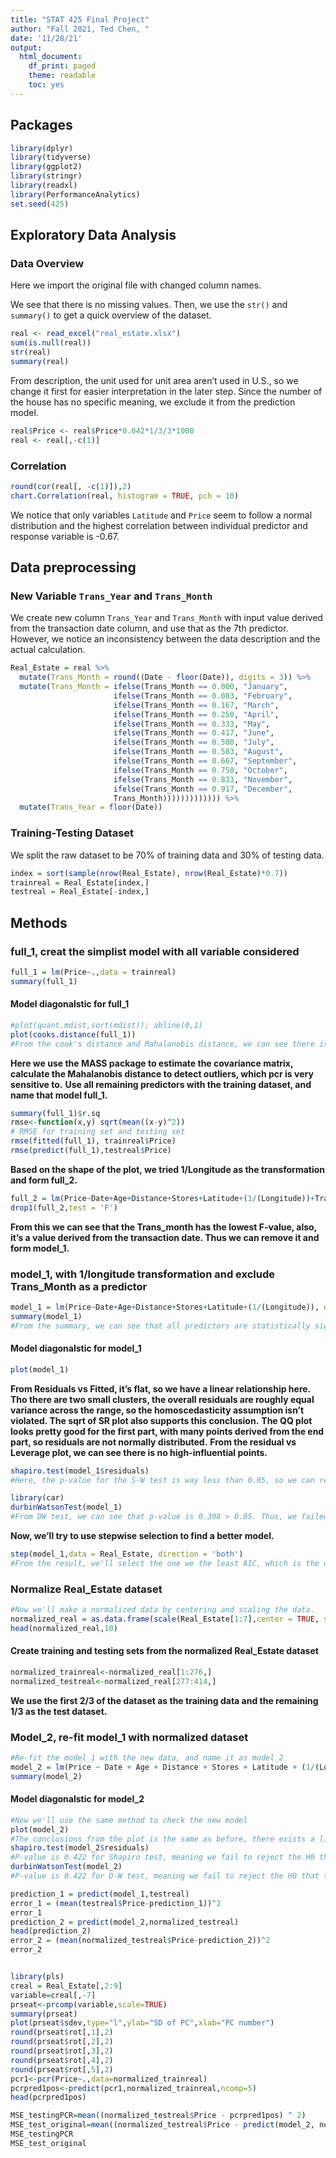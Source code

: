 ```yaml
---
title: "STAT 425 Final Project"
author: "Fall 2021, Ted Chen, "
date: '11/28/21'
output:
  html_document:
    df_print: paged
    theme: readable
    toc: yes
---
```


## Packages

```r
library(dplyr)
library(tidyverse)
library(ggplot2)
library(stringr)
library(readxl)
library(PerformanceAnalytics)
set.seed(425)
```

## Exploratory Data Analysis

### Data Overview
Here we import the original file with changed column names. 

We see that there is no missing values. Then, we use the `str()` and `summary()` to get a quick overview of the dataset.
```r
real <- read_excel("real_estate.xlsx")
sum(is.null(real))
str(real)
summary(real)
```

From description, the unit used for unit area aren't used in U.S., so we change it first for easier interpretation in the later step. Since the number of the house has no specific meaning, we exclude it from the prediction model.
```r
real$Price <- real$Price*0.042*1/3/3*1000
real <- real[,-c(1)]
```

### Correlation

```r
round(cor(real[, -c(1)]),2)
chart.Correlation(real, histogram = TRUE, pch = 10)
```

We notice that only variables `Latitude` and `Price` seem to follow a normal distribution and the highest correlation between individual predictor and response variable is -0.67.

## Data preprocessing

### New Variable `Trans_Year` and `Trans_Month`
We create new column `Trans_Year` and `Trans_Month` with input value derived from the transaction date column, and use that as the 7th predictor. However, we notice an inconsistency between the data description and the actual calculation.
```r
Real_Estate = real %>%
  mutate(Trans_Month = round((Date - floor(Date)), digits = 3)) %>%
  mutate(Trans_Month = ifelse(Trans_Month == 0.000, "January",
                       ifelse(Trans_Month == 0.083, "February",
                       ifelse(Trans_Month == 0.167, "March",
                       ifelse(Trans_Month == 0.250, "April",
                       ifelse(Trans_Month == 0.333, "May",
                       ifelse(Trans_Month == 0.417, "June",
                       ifelse(Trans_Month == 0.500, "July",
                       ifelse(Trans_Month == 0.583, "August",
                       ifelse(Trans_Month == 0.667, "September",
                       ifelse(Trans_Month == 0.750, "October",
                       ifelse(Trans_Month == 0.833, "November",
                       ifelse(Trans_Month == 0.917, "December",
                       Trans_Month))))))))))))) %>%
  mutate(Trans_Year = floor(Date))
```

### Training-Testing Dataset

We split the raw dataset to be 70% of training data and 30% of testing data.
```r
index = sort(sample(nrow(Real_Estate), nrow(Real_Estate)*0.7))
trainreal = Real_Estate[index,]
testreal = Real_Estate[-index,]
```

## Methods

### full_1, creat the simplist model with all variable considered
```r
full_1 = lm(Price~.,data = trainreal)
summary(full_1)
```
#### Model diagonalstic for full_1
```r
#plot(quant.mdist,sort(mdist)); abline(0,1)
plot(cooks.distance(full_1))
#From the cook's distance and Mahalanobis distance, we can see there is no high-leverage points

```
**Here we use the MASS package to estimate the covariance matrix, calculate the Mahalanobis distance to detect outliers, which pcr is very sensitive to.**
**Use all remaining predictors with the training dataset, and name that model full_1.**


```r
summary(full_1)$r.sq
rmse<-function(x,y) sqrt(mean((x-y)^2))
# RMSE for training set and testing set
rmse(fitted(full_1), trainreal$Price)
rmse(predict(full_1),testreal$Price)
```
**Based on the shape of the plot, we tried 1/Longitude as the transformation and form full_2.**
```r
full_2 = lm(Price~Date+Age+Distance+Stores+Latitude+(1/(Longitude))+Trans_Month, data=trainreal)
drop1(full_2,test = 'F')
```
**From this we can see that the Trans_month has the lowest F-value, also, it's a value derived from the transaction date. Thus we can remove it and form model_1.**

### model_1, with 1/longitude transformation and exclude Trans_Month as a predictor
```r
model_1 = lm(Price~Date+Age+Distance+Stores+Latitude+(1/(Longitude)), data=trainreal)
summary(model_1)
#From the summary, we can see that all predictors are statistically significant. We'll conduct model check.
```


#### Model diagonalstic for model_1
```r
plot(model_1)
```
**From Residuals vs Fitted, it's flat, so we have a linear relationship here. Tho there are two small clusters, the overall residuals are roughly equal variance across the range, so the homoscedasticity assumption isn't violated. The sqrt of SR plot also supports this conclusion.**
**The QQ plot looks pretty good for the first part, with many points derived from the end part, so residuals are not normally distributed.**
**From the residual vs Leverage plot, we can see there is no high-influential points.**
```r
shapiro.test(model_1$residuals)
#Here, the p-value for the S-W test is way less than 0.05, so we can reject H0 that errors are uncorrelated, and see that the data isn't normally distributed.
```
```r
library(car)
durbinWatsonTest(model_1)
#From DW test, we can see that p-value is 0.398 > 0.05. Thus, we failed to reject the H0 that there is no correlation among the residuals.
```
**Now, we'll try to use stepwise selection to find a better model.**
```r
step(model_1,data = Real_Estate, direction = 'both')
#From the result, we'll select the one we the least AIC, which is the one using Price ~ Date + Age + Distance + Stores + Latitude + (1/(Longitude)). And this is the same as the model_1 we had previously
```

### Normalize Real_Estate dataset
```r
#Now we'll make a normalized data by centering and scaling the data.
normalized_real = as.data.frame(scale(Real_Estate[1:7],center = TRUE, scale = TRUE))
head(normalized_real,10)
```

#### Create training and testing sets from the normalized Real_Estate dataset
```r
normalized_trainreal<-normalized_real[1:276,]
normalized_testreal<-normalized_real[277:414,]
```
**We use the first 2/3 of the dataset as the training data and the remaining 1/3 as the test dataset.**

### Model_2, re-fit model_1 with normalized dataset
```r
#Re-fit the model_1 with the new data, and name it as model_2
model_2 = lm(Price ~ Date + Age + Distance + Stores + Latitude + (1/(Longitude)),data = normalized_trainreal)
summary(model_2)
```
#### Model diagonalstic for model_2
```r
#Now we'll use the same method to check the new model
plot(model_2)
#The conclusions from the plot is the same as before, there exists a linear relationship, homoscedasticity assumption is supported, residuals aren't normally distributed, and there is no high-influence points.
shapiro.test(model_2$residuals)
#P-value is 0.422 for Shapiro test, meaning we fail to reject the H0 that errors are uncorrelated
durbinWatsonTest(model_2)
#P-value is 0.422 for D-W test, meaning we fail to reject the H0 that there is no correlation among the residuals.
```


```r
prediction_1 = predict(model_1,testreal)
error_1 = (mean(testreal$Price-prediction_1))^2
error_1
prediction_2 = predict(model_2,normalized_testreal)
head(prediction_2)
error_2 = (mean(normalized_testreal$Price-prediction_2))^2
error_2
```
```r

```

```r
library(pls)
creal = Real_Estate[,2:9]
variable=creal[,-7]
prseat<-prcomp(variable,scale=TRUE)
summary(prseat)
plot(prseat$sdev,type="l",ylab="SD of PC",xlab="PC number")
round(prseat$rot[,1],2)
round(prseat$rot[,2],2)
round(prseat$rot[,3],2)
round(prseat$rot[,4],2)
round(prseat$rot[,5],2)
pcr1<-pcr(Price~.,data=normalized_trainreal)
pcrpred1pos<-predict(pcr1,normalized_trainreal,ncomp=5)
head(pcrpred1pos)

MSE_testingPCR=mean((normalized_testreal$Price - pcrpred1pos) ^ 2)
MSE_test_original=mean((normalized_testreal$Price - predict(model_2, normalized_testreal)) ^ 2)
MSE_testingPCR
MSE_test_original
```

